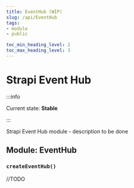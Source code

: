```yaml
---
title: EventHub (WIP)
slug: /api/EventHub
tags:
- module
- public

toc_min_heading_level: 2
toc_max_heading_level: 3
---
```


# Strapi Event Hub

:::info

Current state: **Stable**

:::

Strapi Event Hub module - description to be done

## Module: EventHub

### `createEventHub()`

//TODO
